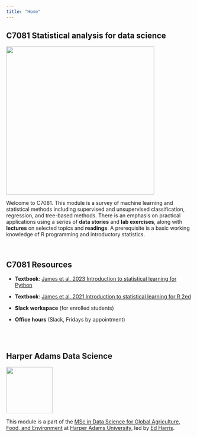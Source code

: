 ```yaml
---
title: "Home"
---
```


## C7081 Statistical analysis for data science

![](img/C7081-slide.png){fig-alt="C7081 title slide" fig-align="center" width="400"}

Welcome to C7081. This module is a survey of machine learning and statistical methods including supervised and unsupervised classification, regression, and tree-based methods. There is an emphasis on practical applications using a series of **data stories** and **lab exercises**, along with **lectures** on selected topics and **readings**. A prerequisite is a basic working knowledge of R programming and introductory statistics.

<br>

## C7081 Resources

-   **Textbook**: [James et al. 2023 Introduction to statistical learning for Python](https://www.statlearning.com/)

-   **Textbook**: [James et al. 2021 Introduction to statistical learning for R 2ed](https://www.statlearning.com/)

-   **Slack workspace** (for enrolled students)

-   **Office hours** (Slack, Fridays by appointment)

<br><br>

## Harper Adams Data Science

![](img/HDS.png){fig-alt="Harper Data Science" width="125"}

This module is a part of the [MSc in Data Science for Global Agriculture, Food, and Environment](https://www.harper-adams.ac.uk/courses/postgraduate/201194/data-science-for-global-agriculture-food-and-environment "MSc in Data Science") at [Harper Adams University](https://www.harper-adams.ac.uk/ "Harper Adams University"), led by [Ed Harris](https://www.harper-adams.ac.uk/general/staff/profile/201620/Edwin-Harris/ "Ed's Faculty page").

